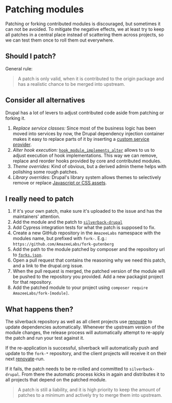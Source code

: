 # Patching modules

Patching or forking contributed modules is discouraged, but sometimes it can not
be avoided. To mitigate the negative effects, we at least try to keep all
patches in a central place instead of scattering them across projects, so we can
test them once to roll them out everywhere.

## Should I patch?

General rule:

> A patch is only valid, when it is contributed to the origin package and has a
realistic chance to be merged into upstream.

## Consider all alternatives

Drupal has a lot of levers to adjust contributed code aside from patching or
forking it.

1. *Replace service classes:* Since most of the business logic has been moved
into services by now, the Drupal dependency injection container makes it easy to
replace parts of it by inserting a [custom service provider].
2. *Alter hook execution:* [`hook_module_implements_alter`][hook_module_implements_alter]
allows to us to adjust execution of hook implementations. This way we can
remove, replace and reorder hooks provided by core and contributed modules.
3. *Theme overrides:* Kind of obvious, but a derived admin theme helps with
polishing some rough patches.
4. *Library overrides:* Drupal's library system allows themes to selectively
remove or replace [Javascript or CSS assets][libraries-override].

[hook_module_implements_alter]: https://api.drupal.org/api/drupal/core%21lib%21Drupal%21Core%21Extension%21module.api.php/function/hook_module_implements_alter/9.1.x
[custom service provider]: https://www.drupal.org/docs/drupal-apis/services-and-dependency-injection/altering-existing-services-providing-dynamic
[libraries-override]: https://www.drupal.org/docs/theming-drupal/adding-stylesheets-css-and-javascript-js-to-a-drupal-theme#override-extend

## I really need to patch

1. If it's your own patch, make sure it's uploaded to the issue and has the
maintainers' attention.
2. Add the module and the patch to [`silverback-drupal`][silverback-drupal]
3. Add Cypress integration tests for what the patch is supposed to fix.
4. Create a new GitHub repository in the `AmazeeLabs` namespace with the modules
name, but prefixed with `fork-`. E.g.: `https://github.com/AmazeeLabs/fork-gutenberg`
5. Add the path to the module patched by composer and the repository url to
[`forks.json`][forks].
6. Open a pull request that contains the reasoning why we need this patch, and
a link to the drupal.org issue.
7. When the pull request is merged, the patched version of the module will be
pushed to the repository you provided. Add a new packagist project for that
repository.
8. Add the patched module to your project using `composer require AmazeeLabs/fork-[module]`.

[silverback-drupal]: https://github.com/AmazeeLabs/silverback-mono/tree/development/apps/silverback-drupal
[forks]: https://github.com/AmazeeLabs/silverback-mono/blob/managed-forks/forks.json


## What happens then?

The silverback repository as well as all client projects use [renovate] to
update dependencies automatically. Whenever the upstream version of the module
changes, the release process will automatically attempt to re-apply the patch
and run your test against it.

If the re-application is successful, silverback will automatically push and
update to the `fork-*` repository, and the client projects will receive it on
their next [renovate]-run.

If it fails, the patch needs to be re-rolled and committed to
`silverback-drupal`. From there the automatic process kicks in again and
distributes it to all projects that depend on the patched module.

[renovate]: https://github.com/renovatebot/renovate

> A patch is still a liability, and it is high priority to keep the amount
> of patches to a minimum and actively try to merge them into upstream.
